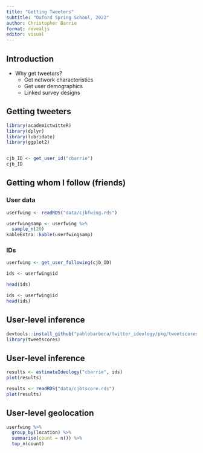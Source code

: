 ```yaml
---
title: "Getting Tweeters"
subtitle: "Oxford Spring School, 2022"
author: Christopher Barrie
format: revealjs
editor: visual
---
```


## Introduction

-   Why get tweet*ers*?
    -   Get network characteristics
    -   Get user demographics
    -   Linked survey designs

## Getting tweeters

```r
library(academictwitteR)
library(dplyr)
library(lubridate)
library(ggplot2)


cjb_ID <- get_user_id("cbarrie")
cjb_ID

```

## Getting whom I follow (friends)

::: panel-tabset

### User data

```r
userfwing <- readRDS("data/cjbfwing.rds")

userfwingsamp <- userfwing %>%
  sample_n(20)
kableExtra::kable(userfwingsamp)
```

### IDs

```r

userfwing <- get_user_following(cjb_ID)

ids <- userfwing$id

head(ids)
```
```r
ids <- userfwing$id
head(ids)
```
:::

## User-level inference

```r
devtools::install_github("pablobarbera/twitter_ideology/pkg/tweetscores")
library(tweetscores)
```

## User-level inference
```r
results <- estimateIdeology("cbarrie", ids)
plot(results)
```

```r
results <- readRDS("data/cjbtscore.rds")
plot(results)

```

## User-level geolocation

```r
userfwing %>%
  group_by(location) %>%
  summarise(count = n()) %>%
  top_n(count)
```

